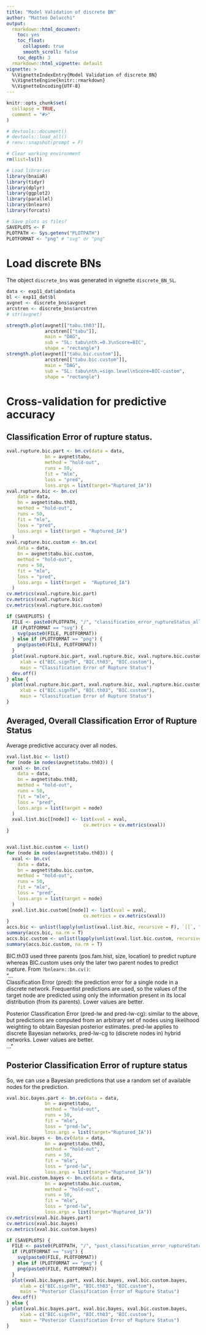 ```yaml
---
title: "Model Validation of discrete BN"
author: "Matteo Delucchi"
output:
  rmarkdown::html_document:
    toc: yes
    toc_float:
      collapsed: true
      smooth_scroll: false
    toc_depth: 3
  rmarkdown::html_vignette: default
vignette: >
  %\VignetteIndexEntry{Model Validation of discrete BN}
  %\VignetteEngine{knitr::rmarkdown}
  %\VignetteEncoding{UTF-8}
---
```


```r
knitr::opts_chunk$set(
  collapse = TRUE,
  comment = "#>"
)
```

```r
# devtools::document()
# devtools::load_all()
# renv::snapshot(prompt = F)
```

```r
# Clear working environment
rm(list=ls())

# Load libraries
library(bnaiaR)
library(tidyr)
library(dplyr)
library(ggplot2)
library(parallel)
library(bnlearn)
library(forcats)

# Save plots as files? 
SAVEPLOTS <- F
PLOTPATH <- Sys.getenv("PLOTPATH")
PLOTFORMAT <- "png" # "svg" or "png"
```

# Load discrete BNs

The object `discrete_bns` was generated in vignette `discrete_BN_SL`.

```r
data <- exp11_dat$abndata
bl <- exp11_dat$bl
avgnet <- discrete_bns$avgnet
arcstren <- discrete_bns$arcstren
# str(avgnet)
```

```r
strength.plot(avgnet[["tabu.th03"]],
              arcstren[["tabu"]],
              main = "DAG",
              sub = "SL: tabu\nth.=0.3\nScore=BIC",
              shape = "rectangle")
strength.plot(avgnet[["tabu.bic.custom"]],
              arcstren[["tabu.bic.custom"]],
              main = "DAG",
              sub = "SL: tabu\nth.=sign.level\nScore=BIC-custom",
              shape = "rectangle")
```

# Cross-validation for predictive accuracy

## Classification Error of rupture status.

```r
xval.rupture.bic.part <- bn.cv(data = data, 
              bn = avgnet$tabu,
              method = "hold-out",
              runs = 50,
              fit = "mle",
              loss = "pred",
              loss.args = list(target="Ruptured_IA"))
xval.rupture.bic <- bn.cv(
    data = data,
    bn = avgnet$tabu.th03,
    method = "hold-out",
    runs = 50,
    fit = "mle",
    loss = "pred",
    loss.args = list(target = "Ruptured_IA")
  )
xval.rupture.bic.custom <- bn.cv(
    data = data,
    bn = avgnet$tabu.bic.custom,
    method = "hold-out",
    runs = 50,
    fit = "mle",
    loss = "pred",
    loss.args = list(target =  "Ruptured_IA")
  )
cv.metrics(xval.rupture.bic.part)
cv.metrics(xval.rupture.bic)
cv.metrics(xval.rupture.bic.custom)
```

```r
if (SAVEPLOTS) {
  FILE <- paste0(PLOTPATH, "/", "classification_error_ruptureStatus_all", ".")
  if (PLOTFORMAT == "svg") {
    svg(paste0(FILE, PLOTFORMAT))
  } else if (PLOTFORMAT == "png") {
    png(paste0(FILE, PLOTFORMAT))
  }
  plot(xval.rupture.bic.part, xval.rupture.bic, xval.rupture.bic.custom,
     xlab = c("BIC.signTH", "BIC.th03", "BIC.custom"),
     main = "Classification Error of Rupture Status")
  dev.off()
} else {
  plot(xval.rupture.bic.part, xval.rupture.bic, xval.rupture.bic.custom,
     xlab = c("BIC.signTH", "BIC.th03", "BIC.custom"),
     main = "Classification Error of Rupture Status")
}
```


## Averaged, Overall Classification Error of Rupture Status

Average predictive accuracy over all nodes. 

```r
xval.list.bic <- list()
for (node in nodes(avgnet$tabu.th03)) {
  xval <- bn.cv(
    data = data,
    bn = avgnet$tabu.th03,
    method = "hold-out",
    runs = 50,
    fit = "mle",
    loss = "pred",
    loss.args = list(target = node)
  )
  xval.list.bic[[node]] <- list(xval = xval, 
                            cv.metrics = cv.metrics(xval))
}


xval.list.bic.custom <- list()
for (node in nodes(avgnet$tabu.th03)) {
  xval <- bn.cv(
    data = data,
    bn = avgnet$tabu.bic.custom,
    method = "hold-out",
    runs = 50,
    fit = "mle",
    loss = "pred",
    loss.args = list(target = node)
  )
  xval.list.bic.custom[[node]] <- list(xval = xval, 
                            cv.metrics = cv.metrics(xval))
}
accs.bic <- unlist(lapply(unlist(xval.list.bic, recursive = F), `[[`, "acc"))
summary(accs.bic, na.rm = T)
accs.bic.custom <- unlist(lapply(unlist(xval.list.bic.custom, recursive = F), `[[`, "acc"))
summary(accs.bic.custom, na.rm = T)
```


BIC.th03 used three parents (pos.fam.hist, size, location) to predict rupture
whereas BIC.custom uses only the later two parent nodes to predict rupture.
From `?bnlearn::bn.cv()`:  
"...  
Classification Error (pred): the prediction error for a single node in a discrete network. Frequentist predictions are used, so the values of the target node are predicted using only the information present in its local distribution (from its parents). Lower values are better.  

Posterior Classification Error (pred-lw and pred-lw-cg): similar to the above, but predictions are computed from an arbitrary set of nodes using likelihood weighting to obtain Bayesian posterior estimates. pred-lw applies to discrete Bayesian networks, pred-lw-cg to (discrete nodes in) hybrid networks. Lower values are better.  
..."  

## Posterior Classification Error of rupture status

So, we can use a Bayesian predictions that use a random set of available nodes for the prediction.

```r
xval.bic.bayes.part <- bn.cv(data = data, 
              bn = avgnet$tabu,
              method = "hold-out",
              runs = 50,
              fit = "mle",
              loss = "pred-lw",
              loss.args = list(target="Ruptured_IA"))
xval.bic.bayes <- bn.cv(data = data, 
              bn = avgnet$tabu.th03,
              method = "hold-out",
              runs = 50,
              fit = "mle",
              loss = "pred-lw",
              loss.args = list(target="Ruptured_IA"))
xval.bic.custom.bayes <- bn.cv(data = data, 
              bn = avgnet$tabu.bic.custom,
              method = "hold-out",
              runs = 50,
              fit = "mle",
              loss = "pred-lw",
              loss.args = list(target="Ruptured_IA"))
cv.metrics(xval.bic.bayes.part)
cv.metrics(xval.bic.bayes)
cv.metrics(xval.bic.custom.bayes)
```

```r
if (SAVEPLOTS) {
  FILE <- paste0(PLOTPATH, "/", "post_classification_error_ruptureStatus_all", ".")
  if (PLOTFORMAT == "svg") {
    svg(paste0(FILE, PLOTFORMAT))
  } else if (PLOTFORMAT == "png") {
    png(paste0(FILE, PLOTFORMAT))
  }
  plot(xval.bic.bayes.part, xval.bic.bayes, xval.bic.custom.bayes, 
     xlab = c("BIC.signTH", "BIC.th03", "BIC.custom"),
     main = "Posterior Classification Error of Rupture Status")
  dev.off()
} else {
  plot(xval.bic.bayes.part, xval.bic.bayes, xval.bic.custom.bayes, 
     xlab = c("BIC.signTH", "BIC.th03", "BIC.custom"),
     main = "Posterior Classification Error of Rupture Status")
}
```
